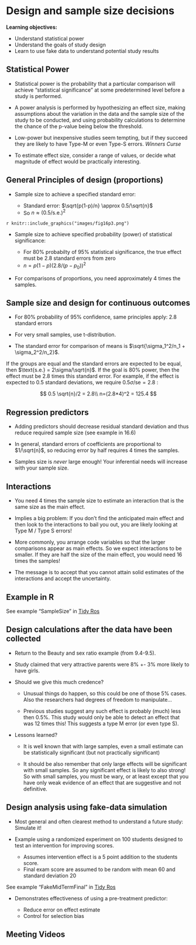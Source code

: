 # Design and sample size decisions

**Learning objectives:**

- Understand statistical power  
- Understand the goals of study design
- Learn to use fake data to understand potential study results

## Statistical Power

- Statistical power is the probability that a particular comparison will achieve "statistical significance" at some predetermined level before a study is performed.

- A power analysis is performed by hypothesizing an effect size, making assumptions about the variation in the data and the sample size of the study to be conducted, and using probability calculations to determine the chance of the p-value being below the threshold.

- Low-power but inexpensive studies seem tempting, but if they succeed they are likely to have Type-M or even Type-S errors. *Winners Curse*

- To estimate effect size, consider a range of values, or decide what magnitude of effect would be practically interesting. 

## General Principles of design (proportions)

- Sample size to achieve a specified standard error:

  - Standard error: $\sqrt{p(1-p)/n} \approx 0.5/\sqrt{n}$
  - So $n \approx (0.5/\text{s.e.})^2$


`r knitr::include_graphics("images/fig16p3.png")`

- Sample size to achieve specified probability (power) of statistical significance:

  - For 80% probabilty of 95% statistical significance, the true effect must  be 2.8 standard errors from zero
  - $n = p(1-p)(2.8/(p-p_0))^2$


- For comparisons of proportions, you need approximately 4 times the samples. 

## Sample size and design for continuous outcomes

- For 80% probability of 95% confidence, same principles apply: 2.8 standard errors

- For very small samples, use t-distribution. 

- The standard error for comparison of means is $\sqrt{\sigma_1^2/n_1 + \sigma_2^2/n_2}$. 

If the groups are equal and the standard errors are expected to be equal, then $\text{s.e.} = 2\sigma/\sqrt{n}$.   If the goal is 80% power, then the effect must be 2.8 times this standard error. For example, if the effect is expected to 0.5 standard deviations, we require $0.5\sigma/\text{se} = 2.8$ : 

$$
0.5 \sqrt{n}/2 = 2.8\\
n=(2.8*4)^2 = 125.4
$$

## Regression predictors {-}

* Adding predictors should decrease residual standard deviation and thus reduce required sample size (see example in 16.6)

* In general, standard errors of coefficients are proportional to $1/\sqrt{n}$, so reducing error by half requires 4 times the samples.

* Samples size is *never* large enough! Your inferential needs will increase with your sample size.


## Interactions 

- You need 4 times the sample size to estimate an interaction that is the same size as the main effect.

- Implies a big problem: If you don't find the anticipated main effect and then look to  the interactions to bail you out, you are likely looking at Type  M / Type S errors!

- More commonly, you arrange code variables so that the larger comparisons appear as main effects. So we expect interactions to be smaller.  If they are half the size of the main effect, you would need 16 times the samples!

- The message is to accept that you cannot attain solid estimates of the interactions and accept the uncertainty.

## Example in R {-}

See example "SampleSize" in [Tidy Ros](https://github.com/behrman/ros)


## Design calculations after the data have been collected

* Return to the Beauty and sex ratio example (from 9.4-9.5).  

* Study claimed that very attractive parents were 8% +- 3% more likely to have girls. 

* Should we give this much credence?

   * Unusual things do happen, so this could be one of those 5% cases.  Also the researchers had degrees of freedom to manipulate... 

   * Previous studies suggest any such effect is probably (much) less then 0.5%. This study would only be able to detect an effect that was 12 times this! This suggests a type M error (or even type S). 
   

* Lessons learned?
   
   * It is well known that with large samples, even a small estimate can be statistically significant (but not practically significant)

   * It should be also remember that only large effects will be significant with small samples. So any significant effect is likely to also strong! So with small samples, you must be wary, or at least except that you have only weak evidence of an effect that are suggestive and not definitive.
   
   
## Design analysis using fake-data simulation

* Most general and often clearest method to understand a future study: Simulate it!

* Example using a randomized experiment on 100 students designed to test an intervention for improving scores.

   - Assumes intervention effect is a 5 point addition to the students score. 
   - Final exam score are assumed to be random with mean 60 and standard deviation 20
   
See example "FakeMidTermFinal" in [Tidy Ros](https://github.com/behrman/ros)

* Demonstrates effectiveness of using a pre-treatment predictor:

  * Reduce error on effect estimate
  * Control for selection bias
  


   

## Meeting Videos

<!--
### Cohort 2

`r knitr::include_url("https://www.youtube.com/embed/URL")`

<details>
<summary> Meeting chat log </summary>

```
LOG
```
</details>
-->

